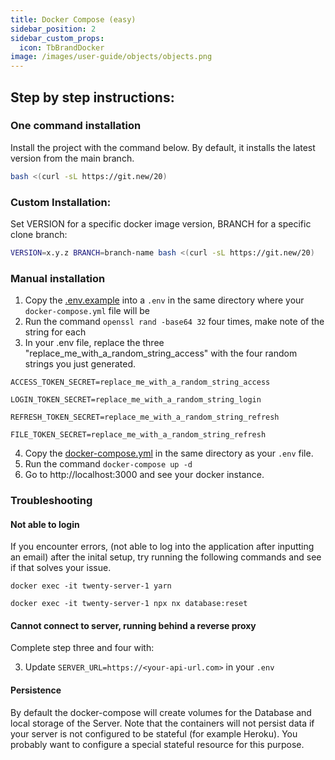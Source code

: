 ```yaml
---
title: Docker Compose (easy)
sidebar_position: 2
sidebar_custom_props:
  icon: TbBrandDocker
image: /images/user-guide/objects/objects.png
---
```

## Step by step instructions:

### One command installation

Install the project with the command below. By default, it installs the latest version from the main branch.
```bash
bash <(curl -sL https://git.new/20)
```

### Custom Installation:

Set VERSION for a specific docker image version, BRANCH for a specific clone branch:
```bash
VERSION=x.y.z BRANCH=branch-name bash <(curl -sL https://git.new/20)
```

### Manual installation

1. Copy the [.env.example](https://github.com/twentyhq/twenty/blob/main/packages/twenty-docker/.env.example) into a `.env` in the same directory where your `docker-compose.yml` file will be
2. Run the command `openssl rand -base64 32` four times, make note of the string for each
3. In your .env file, replace the three "replace_me_with_a_random_string_access" with the four random strings you just generated.

```
ACCESS_TOKEN_SECRET=replace_me_with_a_random_string_access

LOGIN_TOKEN_SECRET=replace_me_with_a_random_string_login

REFRESH_TOKEN_SECRET=replace_me_with_a_random_string_refresh

FILE_TOKEN_SECRET=replace_me_with_a_random_string_refresh
```

4. Copy the [docker-compose.yml](https://github.com/twentyhq/twenty/blob/main/packages/twenty-docker/docker-compose.yml) in the same directory as your `.env` file.
5. Run the command `docker-compose up -d`
6. Go to http://localhost:3000 and see your docker instance.

### Troubleshooting

#### Not able to login

If you encounter errors, (not able to log into the application after inputting an email) after the inital setup, try running the following commands and see if that solves your issue.
```
docker exec -it twenty-server-1 yarn

docker exec -it twenty-server-1 npx nx database:reset
```

#### Cannot connect to server, running behind a reverse proxy

Complete step three and four with:

3. Update `SERVER_URL=https://<your-api-url.com>` in your `.env`

#### Persistence

By default the docker-compose will create volumes for the Database and local storage of the Server. Note that the containers will not persist data if your server is not configured to be stateful (for example Heroku). You probably want to configure a special stateful resource for this purpose.
